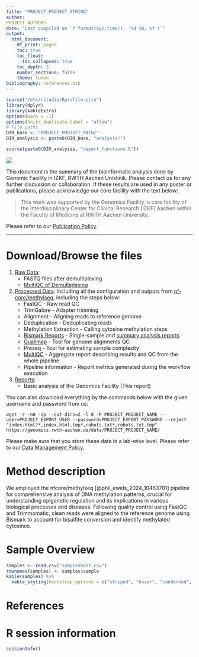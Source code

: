 ```yaml
---
title: "PROJECT_PROJECT_STRING"
author: 
PROJECT_AUTHORS
date: "Last compiled on `r format(Sys.time(), '%d %B, %Y')`"
output:
  html_document:
    df_print: paged
    toc: true
    toc_float:
      toc_collapsed: true
    toc_depth: 3
    number_sections: false
    theme: lumen
bibliography: references.bib
---
```


```r
source("/etc/rstudio/Rprofile.site")
library(dplyr)
library(kableExtra)
options(warn = -1)
options(knitr.duplicate.label = "allow")
# File paths
DIR_base <- "PROJECT_PROJECT_PATH/"
DIR_analysis <- paste0(DIR_base, "analysis/")

source(paste0(DIR_analysis, "report_functions.R"))
```

![](RMD_INSTITUTE_LOGO)

This document is the summary of the bioinformatic analysis done by Genomic Facility in IZKF, RWTH Aachen Uniklinik. Please contact us for any further discussion or collaboration. If these results are used in any poster or publications, please acknowledge our core facility with the text below:

> This work was supported by the Genomics Facility, a core facility of the Interdisciplinary Center for Clinical Research (IZKF) Aachen within the Faculty of Medicine at RWTH Aachen University.

Please refer to our [Publication Policy](https://genomics.rwth-aachen.de/services/publication-policy/).

***

# Download/Browse the files

1. [Raw Data](EXPORT_URL/PROJECT_PROJECT_NAME/1_Raw_data): 
    * FASTQ files after demultiplexing
    * [MultiQC of Demultiplexing](EXPORT_URL/PROJECT_PROJECT_NAME/1_Raw_data/FASTQ/multiqc/multiqc_report.html)
2. [Processed Data](EXPORT_URL/PROJECT_PROJECT_NAME/2_Processed_data): 
   Including all the configuration and outputs from [nf-core/methylseq](https://nf-co.re/methylseq), including the steps below:
    * FastQC - Raw read QC
    * TrimGalore - Adapter trimming
    * Alignment - Aligning reads to reference genome
    * Deduplication - Deduplicating reads
    * Methylation Extraction - Calling cytosine methylation steps
    * [Bismark Reports](EXPORT_URL/PROJECT_PROJECT_NAME/2_Processed_data/nfcore_methylseq/results/bismark/reports/) - Single-sample and [summary analysis reports](EXPORT_URL/PROJECT_PROJECT_NAME/2_Processed_data/nfcore_methylseq/results/bismark/summary/bismark_summary_report.html)
    * [Qualimap](EXPORT_URL/PROJECT_PROJECT_NAME/2_Processed_data/nfcore_methylseq/results/qualimap/) - Tool for genome alignments QC
    * Preseq - Tool for estimating sample complexity
    * [MultiQC](EXPORT_URL/PROJECT_PROJECT_NAME/2_Processed_data/nfcore_methylseq/results/multiqc/bismark/multiqc_report.html) - Aggregate report describing results and QC from the whole pipeline
    * Pipeline information - Report metrics generated during the workflow execution
3. [Reports](EXPORT_URL/PROJECT_PROJECT_NAME/3_Reports):
    * Basic analysis of the Genomics Facility (This report)
  
You can also download everything by the commands below with the given username and password from us:

```
wget -r -nH -np --cut-dirs=2 -l 8 -P PROJECT_PROJECT_NAME --user=PROJECT_EXPORT_USER --password=PROJECT_EXPORT_PASSWORD --reject "index.html?*,index.html.tmp*,robots.txt*,robots.txt.tmp" https://genomics.rwth-aachen.de/data/PROJECT_PROJECT_NAME/
```

Please make sure that you store these data in a lab-wise level. Please refer to our [Data Management Policy](https://genomics.rwth-aachen.de/services/data-management-policy/).

\textcolor{red}{Your data will be deleted according to this policy automatically. Please download everything.}

# Method description

We employed the nfcore/methylseq [@phil_ewels_2024_10463781] pipeline for comprehensive analysis of DNA methylation patterns, crucial for understanding epigenetic regulation and its implications in various biological processes and diseases. Following quality control using FastQC and Trimmomatic, clean reads were aligned to the reference genome using Bismark to account for bisulfite conversion and identify methylated cytosines.

# Sample Overview

```r
samples <- read.csv("samplesheet.csv")
rownames(samples) <- samples$sample
kable(samples) %>%
  kable_styling(bootstrap_options = c("striped", "hover", "condensed", "responsive"), full_width = FALSE)
```

<!-- INSERTING POINT -->

# References

<div id="refs"></div>


# R session information

```r
sessionInfo()
```